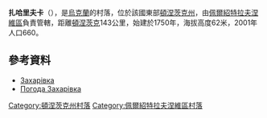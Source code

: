 {{coord|47|8|19|N|36|58|46|E|scale:100000|display=title}}

'''扎哈里夫卡'''（{{lang-uk|Захарівка}}），是[[烏克蘭|烏克蘭]]的村落，位於該國東部[[頓涅茨克州|頓涅茨克州]]，由[[佩爾紹特拉夫涅維區|佩爾紹特拉夫涅維區]]負責管轄，距離[[頓涅茨克|頓涅茨克]]143公里，始建於1750年，海拔高度62米，2001年人口660。

==參考資料==
* [http://gska2.rada.gov.ua/pls/z7502/A005?rdat1=13.01.2008&rf7571=7282 Захарівка]{{dead link|date=2017年12月 |bot=InternetArchiveBot |fix-attempted=yes }}
* [http://weather.in.ua/ua/doneckaja/8683 Погода Захарівка] {{Wayback|url=http://weather.in.ua/ua/doneckaja/8683 |date=20160825140432 }}

{{DEFAULTSORT:Захарівка (Першотравневий район)}}
[[Category:頓涅茨克州村落|Category:頓涅茨克州村落]]
[[Category:佩爾紹特拉夫涅維區村落|Category:佩爾紹特拉夫涅維區村落]]


{{Donetsk-geo-stub}}